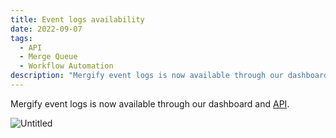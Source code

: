 ```yaml
---
title: Event logs availability
date: 2022-09-07
tags:
  - API
  - Merge Queue
  - Workflow Automation
description: "Mergify event logs is now available through our dashboard and API."
---
```


Mergify event logs is now available through our dashboard and [API](https://docs.mergify.com/api/).

![Untitled](./images/event-logs-availability/Untitled.png)

